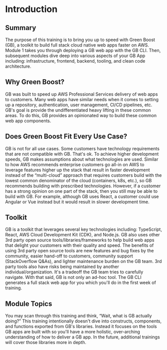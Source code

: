 # Introduction

## Summary
The purpose of this training is to bring you up to speed with Green Boost (GB), a toolkit to build full stack cloud native web apps faster on AWS. Module 1 takes you through deploying a GB web app with the GB CLI. Then, subsequent modules dive deep into various aspects of your GB App including: infrastructure, frontend, backend, tooling, and clean code architecture.

## Why Green Boost?
GB was built to speed up AWS Professional Services delivery of web apps to customers. Many web apps have similar needs when it comes to setting up a repository, authentication, user management, CI/CD pipelines, etc. GB's goal is provide the undifferentiated heavy lifting in these common areas. To do this, GB provides an opinionated way to build these common web app components.

## Does Green Boost Fit Every Use Case?
GB is not for all use cases. Some customers have technology requirements that are not compatible with GB. That's ok. To achieve higher development speeds, GB makes assumptions about what technologies are used. Similar to how AWS recommends enterprise customers go all-in on AWS to leverage features higher up the stack that result in faster development instead of the “multi-cloud” approach that requires customers build with the lowest common denominator of the cloud (containers, k8s, etc.), so GB recommends building with prescribed technologies. However, if a customer has a strong opinion on one part of the stack, then you still may be able to build with GB. For example, although GB uses React, a customer could use Angular or Vue instead but it would result in slower development time.

## Toolkit
GB is a toolkit that leverages several key technologies including: TypeScript, React, AWS Cloud Development Kit (CDK), and Node.js. GB also uses other 3rd party open source tools/libraries/frameworks to help build web apps that delight your customers with their quality and speed. The benefits of using 3rd party open source tools are new features and bug fixes by the community, easier hand-off to customers, community support (StackOverflow Q&As), and lighter maintenance burden on the GB team. 3rd party tools also have risks being maintained by another individual/organization. It's a tradeoff the GB team tries to carefully navigate. With that said, GB is not only an ad-hoc tool. The GB CLI generates a full stack web app for you which you'll do in the first week of training.

## Module Topics
You may scan through this training and think, “Wait, what is GB actually doing?” This training intentionally doesn't dive into constructs, components, and functions exported from GB's libraries. Instead it focuses on the tools GB apps are built with so you'll have a more holistic, over-arching understanding of how to deliver a GB app. In the future, additional trainings will cover those libraries more in depth.
